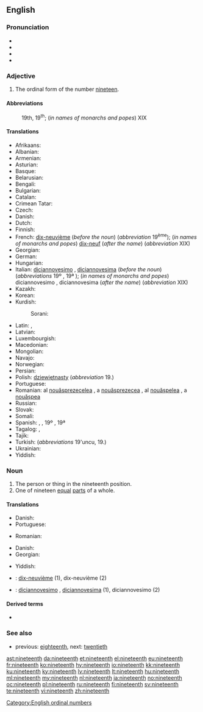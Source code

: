 ==English==
{{number box|en|19}}

===Pronunciation===
* {{IPA|/ˌnaɪnˈtiːnθ/|lang=en}}
* {{audio|En-us-nineteenth.ogg|Audio (US)|lang=en}}
* {{rhymes|iːnθ|lang=en}}
* {{hyphenation|nine|teenth|lang=en}}

===Adjective===
{{en-adj|-}}

# The ordinal form of the number [[nineteen]].

====Abbreviations====
: 19th, 19<sup>th</sup>; (''in names of monarchs and popes'') XIX

====Translations====
{{trans-top|the ordinal form of the number nineteen}}
* Afrikaans: {{t|af|negentiende}}
* Albanian: {{t+|sq|nëntëmbëdhjetë}}
* Armenian: {{t+|hy|տասնիններորդ|sc=Armn}}
* Asturian: {{t+|ast|decimonovenu}}
* Basque: {{t|eu|hemeretzigarren}}
* Belarusian: {{t|be|дзевятна́ццаты|m|sc=Cyrl}}
* Bengali: {{t|bn|ঊনবিংশ}}
* Bulgarian: {{t|bg|деветнадесети|sc=Cyrl}}
* Catalan: {{t+|ca|dinovè|m}}
* Crimean Tatar: {{t|crh|on doquzıncı}}
* Czech: {{t+|cs|devatenáctý}}
* Danish: {{t+|da|nittende}}
* Dutch: {{t+|nl|negentiende}}
* Finnish: {{t|fi|yhdeksästoista}}
* French: [[dix-neuvième]] (''before the noun'') (''abbreviation'' 19<sup>ème</sup>); (''in names of monarchs and popes'') [[dix-neuf]] (''after the name'') (''abbreviation'' XIX)
* Georgian: {{t|ka|მეცხრამეტე|sc=Geor}}
* German: {{t+|de|neunzehnte}}
* Hungarian: {{t+|hu|tizenkilencedik}}
* Italian: [[diciannovesimo]] {{g|m}}, [[diciannovesima]] {{g|f}} (''before the noun'') (''abbreviations'' 19º {{g|m}}, 19ª {{g|f}}); (''in names of monarchs and popes'') diciannovesimo {{g|m}}, diciannovesima {{g|f}} (''after the name'') (''abbreviation'' XIX)
* Kazakh: {{t|kk|он тоғызыншы|sc=Cyrl}}
* Korean: {{t+|ko|열아홉째|tr=yeolapobjjae|sc=Kore}}
* Kurdish:
*: Sorani: {{t|ku|نۆزده‌یه‌م}}
{{trans-mid}}
* Latin: {{t|la|nonus decimus}}, {{t|la|nonum decimum|n}}
* Latvian: {{t|lv|deviņpadsmitais|m}}
* Luxembourgish: {{t|lb|nonzéngt}}
* Macedonian: {{t|mk|деветнаесетти|sc=Cyrl}}
* Mongolian: {{t|mn|арван есдүгээр|sc=Cyrl}}
* Navajo: {{t|nv|nahastʼéítsʼáadah góneʼ}}
* Norwegian: {{t|no|nittende}}
* Persian: {{t+|fa|نوزدهم|tr=nuzdahom|sc=fa-Arab}}
* Polish: [[dziewiętnasty]] (''abbreviation'' 19.)
* Portuguese: {{t|pt|décimo nono}}
* Romanian: al [[nouăsprezecelea]] {{g|m}}, a [[nouăsprezecea]] {{g|f}}, al [[nouășpelea]] {{qualifier|m, informal}}, a [[nouășpea]] {{qualifier|f, informal}}
* Russian: {{t+|ru|девятна́дцатый}}
* Slovak: {{t|sk|devätnásty}}
* Somali: {{t|so|sagaal iyo tobnaadna}}
* Spanish: {{t+|es|decimonoveno|m}}, {{t|es|decimonovena|f}}, {{qualifier|abbreviations}} 19º {{g|m}}, 19ª {{g|f}}
* Tagalog: {{t|tl|panlabinsiyam}}, {{t|tl|ikalabinsiyam}}
* Tajik: {{t|tg|нуздаҳум|sc=Cyrl}}
* Turkish: {{t|tr|on dokuzuncu}} (''abbreviations'' 19'uncu, 19.)
* Ukrainian: {{t+|uk|дев'ятна́дцятий|m|sc=Cyrl}}
* Yiddish: {{t|yi|נײַנצנט}}
{{trans-bottom}}

===Noun===
{{en-noun}}

# The person or thing in the nineteenth position.
# One of nineteen [[equal]] [[parts]] of a whole.

====Translations====
{{trans-top|person or thing in the nineteenth position}}
* Danish: {{t|da|nittener|c}}
* Portuguese: {{t|pt|décimo nono|m}}
{{trans-mid}}
* Romanian: {{t+|ro|nouăsprezecelea|m}}
{{trans-bottom}}

{{trans-top|one of nineteen equal parts of a whole}}
* Danish: {{t|da|nittendedel|c}}
* Georgian: {{t|ka|მეცხრამეტედი}}
{{trans-mid}}
* Yiddish: {{t|yi|נײַנצנטל|n}}
{{trans-bottom}}

{{checktrans-top}}
* {{ttbc|fr}}: [[dix-neuvième]] {{g|m|f}} (1), dix-neuvième {{g|m}} (2)
{{trans-mid}}
* {{ttbc|it}}: [[diciannovesimo]] {{g|m}}, [[diciannovesima]] {{g|f}} (1), diciannovesimo {{g|m}} (2)
{{trans-bottom}}

====Derived terms====
* {{l|en|nineteenth hole}}

===See also===
* previous: [[eighteenth]], next: [[twentieth]]

[[Category:English ordinal numbers]]

[[ast:nineteenth]]
[[da:nineteenth]]
[[et:nineteenth]]
[[el:nineteenth]]
[[eu:nineteenth]]
[[fr:nineteenth]]
[[ko:nineteenth]]
[[hy:nineteenth]]
[[io:nineteenth]]
[[kk:nineteenth]]
[[ku:nineteenth]]
[[ky:nineteenth]]
[[lv:nineteenth]]
[[lt:nineteenth]]
[[hu:nineteenth]]
[[ml:nineteenth]]
[[my:nineteenth]]
[[nl:nineteenth]]
[[ja:nineteenth]]
[[no:nineteenth]]
[[oc:nineteenth]]
[[pl:nineteenth]]
[[ru:nineteenth]]
[[fi:nineteenth]]
[[sv:nineteenth]]
[[te:nineteenth]]
[[vi:nineteenth]]
[[zh:nineteenth]]